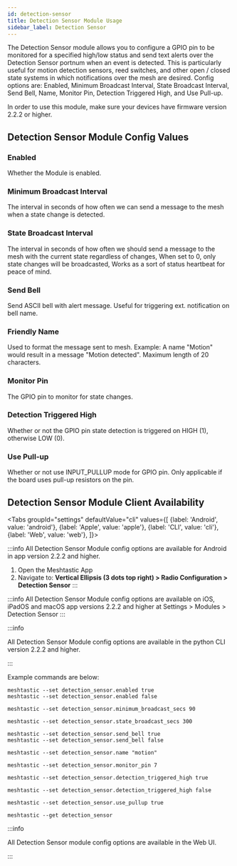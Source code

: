 ```yaml
---
id: detection-sensor
title: Detection Sensor Module Usage
sidebar_label: Detection Sensor
---
```



The Detection Sensor module allows you to configure a GPIO pin to be monitored for a specified high/low status and send text alerts over the  Detection Sensor portnum when an event is detected. This is particularly useful for motion detection sensors, reed switches, and other open / closed state systems in which notifications over the mesh are desired.  Config options are: Enabled, Minimum Broadcast Interval, State Broadcast Interval, Send Bell, Name, Monitor Pin, Detection Triggered High, and Use Pull-up.

In order to use this module, make sure your devices have firmware version 2.2.2 or higher.

## Detection Sensor Module Config Values

### Enabled

Whether the Module is enabled.

### Minimum Broadcast Interval

The interval in seconds of how often we can send a message to the mesh when a state change is detected.

### State Broadcast Interval

The interval in seconds of how often we should send a message to the mesh with the current state regardless of changes, When set to 0, only state changes will be broadcasted, Works as a sort of status heartbeat for peace of mind.

###  Send Bell

Send ASCII bell with alert message. Useful for triggering ext. notification on bell
name.

### Friendly Name

Used to format the message sent to mesh. Example: A name "Motion" would result in a message "Motion detected". Maximum length of 20 characters.

### Monitor Pin

The GPIO pin to monitor for state changes.

### Detection Triggered High

Whether or not the GPIO pin state detection is triggered on HIGH (1), otherwise LOW (0).

### Use Pull-up

Whether or not use INPUT_PULLUP mode for GPIO pin. Only applicable if the board uses pull-up resistors on the pin.

## Detection Sensor Module Client Availability

<Tabs
groupId="settings"
defaultValue="cli"
values={[
{label: 'Android', value: 'android'},
{label: 'Apple', value: 'apple'},
{label: 'CLI', value: 'cli'},
{label: 'Web', value: 'web'},
]}>
<TabItem value="android">


:::info
All Detection Sensor Module config options are available for Android in app version 2.2.2 and higher.

1. Open the Meshtastic App
2. Navigate to: **Vertical Ellipsis (3 dots top right) > Radio Configuration > Detection Sensor**
:::

</TabItem>
<TabItem value="apple">

:::info
All Detection Sensor Module config options are available on iOS, iPadOS and macOS app versions 2.2.2 and higher at Settings > Modules > Detection Sensor
:::

</TabItem>
<TabItem value="cli">

:::info

All Detection Sensor Module config options are available in the python CLI version 2.2.2 and higher.

:::

Example commands are below:

```shell title="Enable/Disable the Detection Sensor Module"
meshtastic --set detection_sensor.enabled true
meshtastic --set detection_sensor.enabled false
```

```shell title="Set the Minimum Broadcast Interval to 90 seconds"
meshtastic --set detection_sensor.minimum_broadcast_secs 90
```

```shell title="Set the State Broadcast Interval to 5 minutes"
meshtastic --set detection_sensor.state_broadcast_secs 300
```

```shell title="Enable/Disable Send Bell"
meshtastic --set detection_sensor.send_bell true
meshtastic --set detection_sensor.send_bell false
```

```shell title="Set the friendly name to 'motion'"
meshtastic --set detection_sensor.name "motion"
```

```shell title="Set the Monitor Pin to 7"
meshtastic --set detection_sensor.monitor_pin 7
```

```shell title="Enable Notifications when the Monitor Pin goes HIGH"
meshtastic --set detection_sensor.detection_triggered_high true
```

```shell title="Enable Notifications when the Monitor Pin goes LOW"
meshtastic --set detection_sensor.detection_triggered_high false
```

```shell title="Enable the use INPUT_PULLUP mode"
meshtastic --set detection_sensor.use_pullup true
```

```shell title="Get the Detection Sensor Module Configuration"
meshtastic --get detection_sensor
```
</TabItem>
<TabItem value="web">

:::info

All Detection Sensor module config options are available in the Web UI.

:::
</TabItem>
</Tabs>
